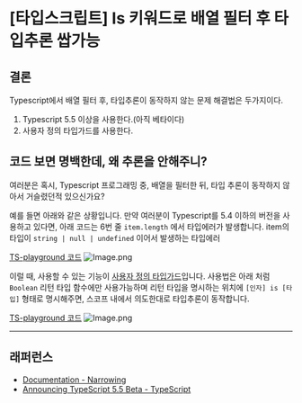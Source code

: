 # [타입스크립트] Is 키워드로 배열 필터 후 타입추론 쌉가능

## 결론
Typescript에서 배열 필터 후, 타입추론이 동작하지 않는 문제 해결법은 두가지이다.
1. Typescript 5.5 이상을 사용한다.(아직 베타이다)
2. 사용자 정의 타입가드를 사용한다.

## 코드 보면 명백한데, 왜 추론을 안해주니?

여러분은 혹시, Typescript 프로그래밍 중, 배열을 필터한 뒤, 타입 추론이 동작하지 않아서 거슬렸던적 있으신가요?

예를 들면 아래와 같은 상황입니다. 만약 여러분이 Typescript를 5.4 이하의 버전을 사용하고 있다면, 아래 코드는 6번 줄 `item.length` 에서 타입에러가 발생합니다. item의 타입이 `string | null | undefined` 이어서 발생하는 타입에러

[TS-playground 코드](https://www.typescriptlang.org/ko/play/?ts=5.4.5#code/MYewdgzgLgBIJGOB-RwOC2A5uwCeOBfRwJy0wLwwG0ByQDIbAUpsB9RogGhjAFcAbR2+sAEwFMAzASzE7taRdBiIBdANwAoaYlSYs0mDAB0fRlE4AnABS7eWgLYBKPAD4YUAJ4AHTiG4xDnI3lz4i0bfwDmRE2U1bhBtAFEAQ2AACwNjCxgAbyCVUEgQRk5VRhBfONdszjBfKGiTGRUAX3KgA)
![Image.png](https://res.craft.do/user/full/436b4e81-8010-047e-b8e3-b46f2859e87e/doc/63754494-A197-4DBF-A481-847320BAFFF1/219A986C-E0A4-46E3-B877-0B6D580E24C1_2/Nyc06pgD1Bsj4O9gbafMrOeoAwa7rg2yQfEWQXUccH0z/Image.png)


이럴 때, 사용할 수 있는 기능이 [사용자 정의 타입가드](https://www.typescriptlang.org/docs/handbook/2/narrowing.html#using-type-predicates)입니다. 사용법은 아래 처럼 `Boolean`  리턴 타입 함수에만 사용가능하며 리턴 타입을 명시하는 위치에  `[인자] is [타입]` 형태로 명시해주면, 스코프 내에서 의도한대로 타입추론이 동작합니다.

[TS-playground 코드](https://www.typescriptlang.org/ko/play/?ts=5.4.5#code/MYewdgzgLgBIJGOB-RwOC2A5uwCeOBfRwJy0wLwwG0ByQDIbAUpsB9RogGhjAFcAbR2+sAEwFMAzASzE7taRdBiIBdANwAoaYlSYs0mDAB0fRlE4AnABS7eWgLYBKAFwxDnI5Ygxo2-gHM8APhhQAngAdOIbpbGeLj4RA7ORCbKatwg2gCiAIbAABYGQbjuAN7RKqCQIIycqowgTunWJZxgTlApJjIqAL4NQA)
![Image.png](https://res.craft.do/user/full/436b4e81-8010-047e-b8e3-b46f2859e87e/doc/63754494-A197-4DBF-A481-847320BAFFF1/09587043-29DE-4DFD-A506-48693A2FD4BE_2/EALaM7ehWkh7WQ3OL0mZ7yGHwjOmoTnYg1LvaJdZlJEz/Image.png)

---

## 래퍼런스

- [Documentation - Narrowing](https://www.typescriptlang.org/docs/handbook/2/narrowing.html#using-type-predicates)
- [Announcing TypeScript 5.5 Beta - TypeScript](https://devblogs.microsoft.com/typescript/announcing-typescript-5-5-beta/#inferred-type-predicates)